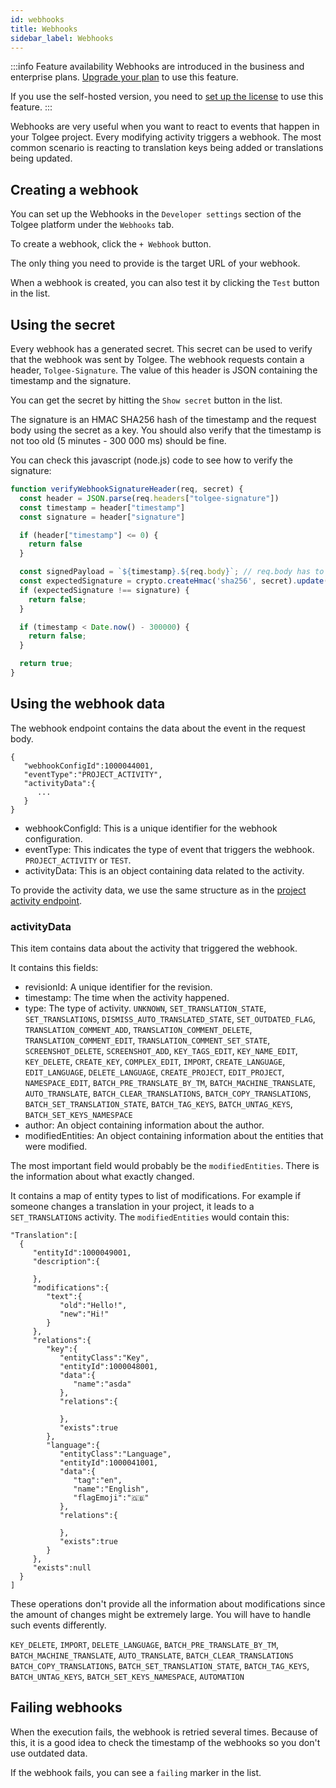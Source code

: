 ```yaml
---
id: webhooks
title: Webhooks
sidebar_label: Webhooks
---
```

:::info Feature availability
Webhooks are introduced in the business and enterprise plans. [Upgrade your plan](https://tolgee.io/pricing) to use this feature.

If you use the self-hosted version, you need to [set up the license](/platform/self_hosting/licensing) to use this feature.
:::


Webhooks are very useful when you want to react to events that happen in your Tolgee project.
Every modifying activity triggers a webhook. The most common scenario is reacting to translation keys being added
or translations being updated.

<ScreenshotWrapper src="/img/docs/platform/webhooks/webhooks.png" alt="Webhooks" />

## Creating a webhook

You can set up the Webhooks in the `Developer settings` section of the Tolgee platform under the `Webhooks` tab.

To create a webhook, click the `+ Webhook` button.

The only thing you need to provide is the target URL of your webhook.

<ScreenshotWrapper src="/img/docs/platform/webhooks/create_form.png" alt="Create webbhook form" />

When a webhook is created, you can also test it by clicking the `Test` button in the list.

## Using the secret

Every webhook has a generated secret. This secret can be used to verify that the webhook was sent by Tolgee.
The webhook requests contain a header, `Tolgee-Signature`. The value of this header is JSON containing the
timestamp and the signature.

You can get the secret by hitting the `Show secret` button in the list.

The signature is an HMAC SHA256 hash of the timestamp and the request body using the secret as a key. You should also
verify that the timestamp is not too old (5 minutes - 300 000 ms) should be fine.

You can check this javascript (node.js) code to see how to verify the signature:

```javascript
function verifyWebhookSignatureHeader(req, secret) {
  const header = JSON.parse(req.headers["tolgee-signature"])
  const timestamp = header["timestamp"]
  const signature = header["signature"]

  if (header["timestamp"] <= 0) {
    return false
  }

  const signedPayload = `${timestamp}.${req.body}`; // req.body has to be string!!
  const expectedSignature = crypto.createHmac('sha256', secret).update(signedPayload).digest('hex');
  if (expectedSignature !== signature) {
    return false;
  }

  if (timestamp < Date.now() - 300000) {
    return false;
  }

  return true;
}
```

## Using the webhook data
The webhook endpoint contains the data about the event in the request body.

```
{
   "webhookConfigId":1000044001,
   "eventType":"PROJECT_ACTIVITY",
   "activityData":{
      ...
   }
}
```

- webhookConfigId: This is a unique identifier for the webhook configuration.
- eventType: This indicates the type of event that triggers the webhook. `PROJECT_ACTIVITY` or `TEST`.
- activityData: This is an object containing data related to the activity.

To provide the activity data, we use the same structure as in the
[project activity endpoint](/api#tag/Projects/operation/getActivity_1).

### activityData
This item contains data about the activity that triggered the webhook.

It contains this fields:

- revisionId: A unique identifier for the revision.
- timestamp: The time when the activity happened.
- type: The type of activity. `UNKNOWN`, `SET_TRANSLATION_STATE`, `SET_TRANSLATIONS`,
`DISMISS_AUTO_TRANSLATED_STATE`, `SET_OUTDATED_FLAG`, `TRANSLATION_COMMENT_ADD`, `TRANSLATION_COMMENT_DELETE`, `TRANSLATION_COMMENT_EDIT`, `TRANSLATION_COMMENT_SET_STATE`, `SCREENSHOT_DELETE`, `SCREENSHOT_ADD`, `KEY_TAGS_EDIT`, `KEY_NAME_EDIT`, `KEY_DELETE`, `CREATE_KEY`, `COMPLEX_EDIT`, `IMPORT`, `CREATE_LANGUAGE`, `EDIT_LANGUAGE`, `DELETE_LANGUAGE`, `CREATE_PROJECT`, `EDIT_PROJECT`, `NAMESPACE_EDIT`, `BATCH_PRE_TRANSLATE_BY_TM`, `BATCH_MACHINE_TRANSLATE`, `AUTO_TRANSLATE`, `BATCH_CLEAR_TRANSLATIONS`, `BATCH_COPY_TRANSLATIONS`, `BATCH_SET_TRANSLATION_STATE`, `BATCH_TAG_KEYS`, `BATCH_UNTAG_KEYS`, `BATCH_SET_KEYS_NAMESPACE`
- author: An object containing information about the author.
- modifiedEntities: An object containing information about the entities that were modified.

The most important field would probably be the `modifiedEntities`. There is the information about what exactly changed.

It contains a map of entity types to list of modifications. For example if someone changes a translation in your project,
it leads to a `SET_TRANSLATIONS` activity. The `modifiedEntities` would contain this:

```
"Translation":[
  {
     "entityId":1000049001,
     "description":{

     },
     "modifications":{
        "text":{
           "old":"Hello!",
           "new":"Hi!"
        }
     },
     "relations":{
        "key":{
           "entityClass":"Key",
           "entityId":1000048001,
           "data":{
              "name":"asda"
           },
           "relations":{

           },
           "exists":true
        },
        "language":{
           "entityClass":"Language",
           "entityId":1000041001,
           "data":{
              "tag":"en",
              "name":"English",
              "flagEmoji":"🇬🇧"
           },
           "relations":{

           },
           "exists":true
        }
     },
     "exists":null
  }
]
```

These operations don't provide all the information about modifications since the amount of changes might be extremely large. You will have to handle such events differently.

`KEY_DELETE`, `IMPORT`, `DELETE_LANGUAGE`, `BATCH_PRE_TRANSLATE_BY_TM`, `BATCH_MACHINE_TRANSLATE`, `AUTO_TRANSLATE`, `BATCH_CLEAR_TRANSLATIONS
BATCH_COPY_TRANSLATIONS`, `BATCH_SET_TRANSLATION_STATE`, `BATCH_TAG_KEYS`, `BATCH_UNTAG_KEYS`, `BATCH_SET_KEYS_NAMESPACE`, `AUTOMATION`

## Failing webhooks
When the execution fails, the webhook is retried several times. Because of this, it is a good idea to check the timestamp
of the webhooks so you don't use outdated data.

If the webhook fails, you can see a `failing` marker in the list.

<ScreenshotWrapper src="/img/docs/platform/webhooks/failing.png" alt="Webhook failing" />
